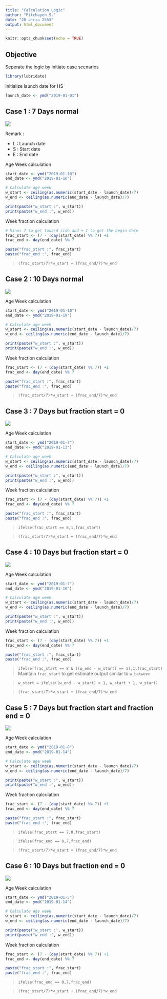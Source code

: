```yaml
---
title: "Calculation Logic"
author: "Pitchayen S."
date: "28 มกราคม 2563"
output: html_document
---
```


```r
knitr::opts_chunk$set(echo = TRUE)
```

## Objective

Seperate the logic by initiate case scenarios

```r
library(lubridate)
```

Initialize launch date for HS

```r
launch_date <- ymd("2019-01-01")
```

## Case 1 : 7 Days normal
![](image/case_1.PNG)

Remark :

* L : Launch date
* S : Start date
* E : End date

Age Week calculation
```r
start_date <- ymd("2019-01-10")
end_date <- ymd("2019-01-16")

# Calculate age week
w_start <- ceiling(as.numeric(start_date - launch_date)/7)
w_end <- ceiling(as.numeric(end_date - launch_date)/7)

print(paste("w_start :", w_start))
print(paste("w_end :", w_end))
```

Week fraction calculation
```r
# Minus 7 to get toward side and + 1 to get the begin date
frac_start <- (7 - (day(start_date) %% 7)) +1
frac_end <- day(end_date) %% 7

paste("frac_start :", frac_start)
paste("frac_end :", frac_end)
```

> `(frac_start/7)*w_start + (frac_end/7)*w_end`

## Case 2 : 10 Days normal
![](image/case_2.PNG)

Age Week calculation
```r
start_date <- ymd("2019-01-10")
end_date <- ymd("2019-01-19")

# Calculate age week
w_start <- ceiling(as.numeric(start_date - launch_date)/7)
w_end <- ceiling(as.numeric(end_date - launch_date)/7)

print(paste("w_start :", w_start))
print(paste("w_end :", w_end))
```

Week fraction calculation
```r
frac_start <- (7 - (day(start_date) %% 7)) +1
frac_end <- day(end_date) %% 7

paste("frac_start :", frac_start)
paste("frac_end :", frac_end)
```

> `(frac_start/7)*w_start + (frac_end/7)*w_end`

## Case 3 : 7 Days but fraction start = 0
![](image/case_3.PNG)

Age Week calculation
```r
start_date <- ymd("2019-01-7")
end_date <- ymd("2019-01-13")

# Calculate age week
w_start <- ceiling(as.numeric(start_date - launch_date)/7)
w_end <- ceiling(as.numeric(end_date - launch_date)/7)

print(paste("w_start :", w_start))
print(paste("w_end :", w_end))
```

Week fraction calculation
```r
frac_start <- (7 - (day(start_date) %% 7)) +1
frac_end <- day(end_date) %% 7

paste("frac_start :", frac_start)
paste("frac_end :", frac_end)
```

> `ifelse(frac_start == 8,1,frac_start)`

> `(frac_start/7)*w_start + (frac_end/7)*w_end`

## Case 4 : 10 Days but fraction start = 0
![](image/case_4.PNG)

Age Week calculation
```r
start_date <- ymd("2019-01-7")
end_date <- ymd("2019-01-16")

# Calculate age week
w_start <- ceiling(as.numeric(start_date - launch_date)/7)
w_end <- ceiling(as.numeric(end_date - launch_date)/7)

print(paste("w_start :", w_start))
print(paste("w_end :", w_end))
```

Week fraction calculation
```r
frac_start <- (7 - (day(start_date) %% 7)) +1
frac_end <- day(end_date) %% 7

paste("frac_start :", frac_start)
paste("frac_end :", frac_end)
```

> `ifelse(frac_start == 8 & ((w_end - w_start) == 1),1,frac_start)` Maintain `frac_start` to get estimate output similar to `w_between`

> `w_start = ifelse((w_end - w_start) > 1, w_start + 1, w_start)`

> `(frac_start/7)*w_start + (frac_end/7)*w_end`

## Case 5 : 7 Days but fraction start and fraction end = 0
![](image/case_5.PNG)

Age Week calculation
```r
start_date <- ymd("2019-01-8")
end_date <- ymd("2019-01-14")

# Calculate age week
w_start <- ceiling(as.numeric(start_date - launch_date)/7)
w_end <- ceiling(as.numeric(end_date - launch_date)/7)

print(paste("w_start :", w_start))
print(paste("w_end :", w_end))
```

Week fraction calculation
```r
frac_start <- (7 - (day(start_date) %% 7)) +1
frac_end <- day(end_date) %% 7

paste("frac_start :", frac_start)
paste("frac_end :", frac_end)
```

> `ifelse(frac_start == 7,0,frac_start)`

> `ifelse(frac_end == 0,7,frac_end)`

> `(frac_start/7)*w_start + (frac_end/7)*w_end`

## Case 6 : 10 Days but fraction end = 0
![](image/case_6.PNG)

Age Week calculation
```r
start_date <- ymd("2019-01-5")
end_date <- ymd("2019-01-14")

# Calculate age week
w_start <- ceiling(as.numeric(start_date - launch_date)/7)
w_end <- ceiling(as.numeric(end_date - launch_date)/7)

print(paste("w_start :", w_start))
print(paste("w_end :", w_end))
```

Week fraction calculation
```r
frac_start <- (7 - (day(start_date) %% 7)) +1
frac_end <- day(end_date) %% 7

paste("frac_start :", frac_start)
paste("frac_end :", frac_end)
```

> `ifelse(frac_end == 0,7,frac_end)`

> `(frac_start/7)*w_start + (frac_end/7)*w_end`

